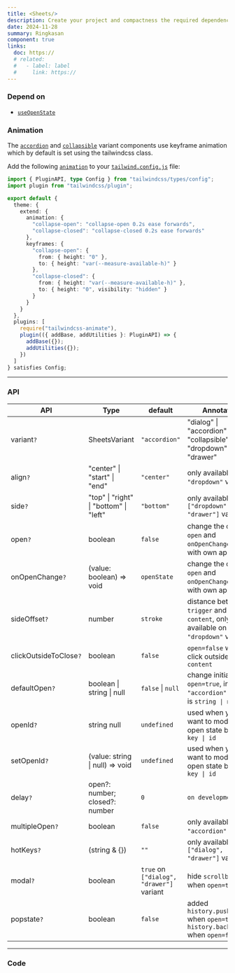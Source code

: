 ```yaml
---
title: <Sheets/>
description: Create your project and compactness the required dependencies.
date: 2024-11-28
summary: Ringkasan
component: true
links:
  doc: https://
  # related:
  #   - label: label
  #     link: https://
---
```


### Depend on

- [`useOpenState`](/docs/hooks/use-open-state)

### Animation

The [`accordion`](/docs/components/web/sheets#sheets-accordion) and [`collapsible`](/docs/components/web/sheets#sheets-collapsible) variant components use keyframe animation which by default is set using the tailwindcss class.

Add the following [`animation`](https://tailwindcss.com/docs/animation#customizing-your-theme) to your [`tailwind.config.js`](https://tailwindcss.com/docs/configuration) file:

```ts
import { PluginAPI, type Config } from "tailwindcss/types/config";
import plugin from "tailwindcss/plugin";

export default {
  theme: {
    extend: {
      animation: {
        "collapse-open": "collapse-open 0.2s ease forwards",
        "collapse-closed": "collapse-closed 0.2s ease forwards"
      },
      keyframes: {
        "collapse-open": {
          from: { height: "0" },
          to: { height: "var(--measure-available-h)" }
        },
        "collapse-closed": {
          from: { height: "var(--measure-available-h)" },
          to: { height: "0", visibility: "hidden" }
        }
      }
    }
  },
  plugins: [
    require("tailwindcss-animate"),
    plugin(({ addBase, addUtilities }: PluginAPI) => {
      addBase({});
      addUtilities({});
    })
  ]
} satisfies Config;
```

---

### API

| API                    | Type                                   | default                                  | Annotation                                                                          |
| ---------------------- | -------------------------------------- | ---------------------------------------- | ----------------------------------------------------------------------------------- |
| variant`?`             | SheetsVariant                          | `"accordion"`                            | "dialog" \| "accordion" \| "collapsible" \| "dropdown" \| "drawer"                  |
| align`?`               | "center" \| "start" \| "end"           | `"center"`                               | only available on `"dropdown"` variant                                              |
| side`?`                | "top" \| "right" \| "bottom" \| "left" | `"bottom"`                               | only available on `["dropdown", "drawer"]` variant                                  |
| open`?`                | boolean                                | `false`                                  | change the original `open` and `onOpenChange` state with own approach               |
| onOpenChange`?`        | (value: boolean) => void               | `openState`                              | change the original `open` and `onOpenChange` state with own approach               |
| sideOffset`?`          | number                                 | `stroke`                                 | distance between `trigger` and `content`, only available on `"dropdown"` variant    |
| clickOutsideToClose`?` | boolean                                | `false`                                  | `open=false` when click outside `content`                                           |
| defaultOpen`?`         | boolean \| string \| null              | `false` \| `null`                        | change initial `open=true`, in case `"accordion"` variant is `string \| null`       |
| openId`?`              | string null                            | `undefined`                              | used when you want to modify the open state based on `key \| id`                    |
| setOpenId`?`           | (value: string \| null) => void        | `undefined`                              | used when you want to modify the open state based on `key \| id`                    |
| delay`?`               | open?: number; closed?: number         | `0`                                      | `on development`                                                                    |
| multipleOpen`?`        | boolean                                | `false`                                  | only available on `"accordion"` variant                                             |
| hotKeys`?`             | (string & {})                          | `""`                                     | only available on `["dialog", "drawer"]` variant                                    |
| modal`?`               | boolean                                | `true` on `["dialog", "drawer"]` variant | hide `scrollbar` body when `open=true`                                              |
| popstate`?`            | boolean                                | `false`                                  | added `history.pushState()` when `open=true` and `history.back()` when `open=false` |

---

### Code
